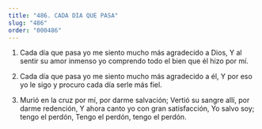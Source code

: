 ```yaml
---
title: "486. CADA DIA QUE PASA"
slug: "486"
order: "000486"
---
```

1. Cada día que pasa yo me siento mucho más agradecido a Dios,
Y al sentir su amor inmenso yo comprendo todo el bien que él hizo por mí.

2. Cada día que pasa yo me siento mucho más agradecido a él,
Y por eso yo le sigo y procuro cada día serle más fiel.

3. Murió en la cruz por mí, por darme salvación; Vertió su sangre allí, por darme redención,
Y ahora canto yo con gran satisfacción, Yo salvo soy; tengo el perdón,
Tengo el perdón, tengo el perdón.

